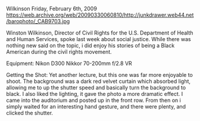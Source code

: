 Wilkinson
Friday, February 6th, 2009
https://web.archive.org/web/20090330060810/http://junkdrawer.web44.net/barophoto/_CAB9703.jpg

Winston Wilkinson, Director of Civil Rights for the U.S. Department of Health and Human Services, spoke last week about social justice. While there was nothing new said on the topic, i did enjoy his stories of being a Black American during the civil rights movement.

Equipment:
Nikon D300
Nikkor 70-200mm f/2.8 VR

Getting the Shot:
Yet another lecture, but this one was far more enjoyable to shoot. The background was a dark red velvet curtain which absorbed light, allowing me to up the shutter speed and basically turn the background to black. I also liked the lighting, it gave the photo a more dramatic effect. I came into the auditorium and posted up in the front row. From then on i simply waited for an interesting hand gesture, and there were plenty, and clicked the shutter.
